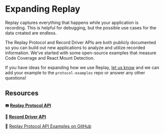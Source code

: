 # Expanding Replay

Replay captures everything that happens while your application is recording. This is helpful for debugging, but the possible use cases for the data created are endless. 

The Replay Protocol and Record Driver APIs are both publicly documented so you can build out new applications to analyze and utilize recorded information. We’ve started with some open-source examples that measure Code Coverage and React Mount Detection.

If you have ideas for expanding how we use Replay, [let us know](/resources/get-help/contact-community) and we can add your example to the `protocol-examples` repo or answer any other questions!

## Resources

**☎️  [Replay Protocol API](https://replay.io/protocol)**

**🎥  [Record Driver API](https://replay.io/driver)**

🔵 [Replay Protocol API Examples on GitHub](https://github.com/Replayio/Protocol-Examples)
